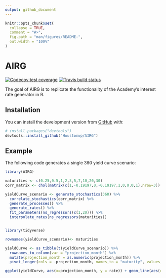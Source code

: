 ```yaml
---
output: github_document
---
```


<!-- README.md is generated from README.Rmd. Please edit that file -->

```r
knitr::opts_chunk$set(
  collapse = TRUE,
  comment = "#>",
  fig.path = "man/figures/README-",
  out.width = "100%"
)
```

# AIRG

<!-- badges: start -->
[![Codecov test coverage](https://codecov.io/gh/Houstonwp/AIRG/branch/master/graph/badge.svg)](https://codecov.io/gh/Houstonwp/AIRG?branch=master)
[![Travis build status](https://travis-ci.org/Houstonwp/AIRG.svg?branch=master)](https://travis-ci.org/Houstonwp/AIRG)
<!-- badges: end -->

The goal of AIRG is to replicate the functionality of the Academy's interest rate generator in R.

## Installation

You can install the development version from [GitHub](https://github.com/) with:

``` r
# install.packages("devtools")
devtools::install_github("Houstonwp/AIRG")
```
## Example

The following code generates a single 360 yield curve scenario:

```r
library(AIRG)

maturities <- c(0.25,0.5,1,2,3,5,7,10,20,30)
corr_matrix <- chol(matrix(c(1,-0.19197,0,-0.19197,1,0,0,0,1),nrow=3))

yieldCurve_scenario <- generate_stochastics(360) %>% 
  correlate_stochastics(corr_matrix) %>% 
  generate_processes() %>% 
  generate_rates() %>% 
  fit_parameters(ns_regressors(c(1,20))) %>% 
  interpolate_rates(ns_regressors(maturities))
```



```r

```


```r
library(tidyverse)

rownames(yieldCurve_scenario)<- maturities

yieldCurve <- as_tibble(t(yieldCurve_scenario)) %>% 
  rownames_to_column(var = "projection_month") %>% 
  mutate(projection_month = as.numeric(projection_month)) %>% 
  pivot_longer(cols = -projection_month, names_to = "maturity", values_to = "rate")

ggplot(yieldCurve, aes(x=projection_month, y = rate)) + geom_line(aes(color=maturity))
```



